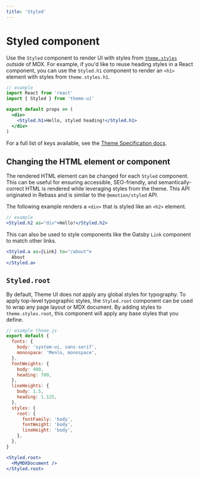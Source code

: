 ```yaml
---
title: 'Styled'
---
```




# Styled component

Use the `Styled` component to render UI with styles from [`theme.styles`](/theming#styles) _outside_ of MDX.
For example, if you'd like to reuse heading styles in a React component,
you can use the `Styled.h1` component to render an `<h1>` element with styles from `theme.styles.h1`.

```jsx
// example
import React from 'react'
import { Styled } from 'theme-ui'

export default props => (
  <div>
    <Styled.h1>Hello, styled heading!</Styled.h1>
  </div>
)
```

For a full list of keys available, see the [Theme Specification docs](/theme-spec#styles).

## Changing the HTML element or component

The rendered HTML element can be changed for each `Styled` component.
This can be useful for ensuring accessible, SEO-friendly, and semantically-correct HTML is rendered while leveraging styles from the theme.
This API originated in Rebass and is similar to the `@emotion/styled` API.

The following example renders a `<div>` that is styled like an `<h2>` element.

```jsx
// example
<Styled.h2 as="div">Hello!</Styled.h2>
```

This can also be used to style components like the Gatsby `Link` component to match other links.

```jsx
<Styled.a as={Link} to="/about">
  About
</Styled.a>
```

## `Styled.root`

By default, Theme UI does _not_ apply any global styles for typography.
To apply top-level typographic styles, the `Styled.root` component can be used to wrap any page layout or MDX document.
By adding styles to `theme.styles.root`, this component will apply any base styles that you define.

```js
// example theme.js
export default {
  fonts: {
    body: 'system-ui, sans-serif',
    monospace: 'Menlo, monospace',
  },
  fontWeights: {
    body: 400,
    heading: 700,
  },
  lineHeights: {
    body: 1.5,
    heading: 1.125,
  },
  styles: {
    root: {
      fontFamily: 'body',
      fontWeight: 'body',
      lineHeight: 'body',
    },
  },
}
```

```jsx
<Styled.root>
  <MyMDXDocument />
</Styled.root>
```
